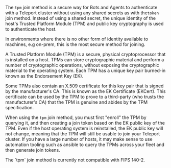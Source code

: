 The `tpm` join method is a secure way for Bots and Agents to authenticate with
a Teleport cluster without using any shared secrets as with the`token` join
method. Instead of using a shared secret, the unique identity of the host's
Trusted Platform Module (TPM) and public key cryptography is used to
authenticate the host.

In environments where there is no other form of identity available to machines,
e.g on-prem, this is the most secure method for joining.

A Trusted Platform Module (TPM) is a secure, physical cryptoprocessor that is
installed on a host. TPMs can store cryptographic material and perform a number
of cryptographic operations, without exposing the cryptographic material to the
operating system. Each TPM has a unique key pair burned-in known as the
Endorsement Key (EK).

Some TPMs also contain an X.509 certificate for this key pair that is signed by
the manufacturer's CA. This is known as the EK Certificate (EKCert). This
certificate can be used by the TPM to prove to a third-party (who trusts the
manufacturer's CA) that the TPM is genuine and abides by the TPM specification.

When using the `tpm` join method, you must first "enroll" the TPM by querying
it, and then creating a join token based on the EK public key of the TPM.
Even if the host operating system is reinstalled, the EK public key will not
change, meaning that the TPM will still be usable to join your Teleport
cluster. If you have a large number of hosts, it may make sense to use
automation tooling such as ansible to query the TPMs across your fleet and then
generate join tokens.

<Admonition type="warning">
The `tpm` join method is currently not compatible with FIPS 140-2.
</Admonition>